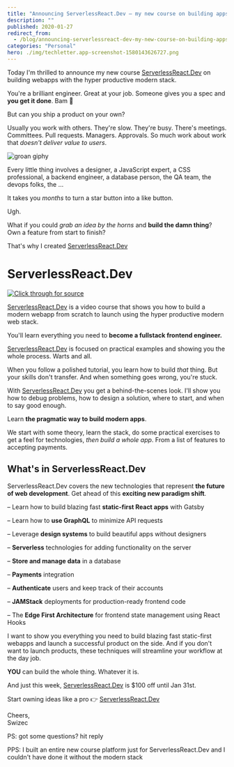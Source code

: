 ```yaml
---
title: "Announcing ServerlessReact.Dev – my new course on building apps from scratch"
description: ""
published: 2020-01-27
redirect_from:
  - /blog/announcing-serverlessreact-dev-my-new-course-on-building-apps-from-scratch/swizec/9309
categories: "Personal"
hero: ./img/techletter.app-screenshot-1580143626727.png
---
```


Today I'm thrilled to announce my new course [ServerlessReact.Dev](https://serverlessreact.dev) on building webapps with the hyper productive modern stack.

You're a brilliant engineer. Great at your job. Someone gives you a spec and **you get it done**. Bam 💪

But can you ship a product on your own?

Usually you work with others. They're slow. They're busy. There's meetings. Committees. Pull requests. Managers. Approvals. So much work about work that _doesn't deliver value to users_.

![groan giphy](./img/media-6y038xO1p06He-giphy.gif)

Every little thing involves a designer, a JavaScript expert, a CSS professional, a backend engineer, a database person, the QA team, the devops folks, the ...

It takes you _months_ to turn a star button into a like button.

Ugh.

What if you could _grab an idea by the horns_ and **build the damn thing**? Own a feature from start to finish?

That's why I created [ServerlessReact.Dev](https://serverlessreact.dev)

# ServerlessReact.Dev

[![Click through for source](./img/techletter.app-screenshot-1580143626727.png)](https://www.youtube.com/watch?v=L8Sx28i2NZw)

[ServerlessReact.Dev](https://serverlessreact.dev) is a video course that shows you how to build a modern webapp from scratch to launch using the hyper productive modern web stack.

You'll learn everything you need to **become a fullstack frontend engineer.**

[ServerlessReact.Dev](https://serverlessreact.dev) is focused on practical examples and showing you the whole process. Warts and all.

When you follow a polished tutorial, you learn how to build _that_ thing. But your skills don't transfer. And when something goes wrong, you're stuck.

With [ServerlessReact.Dev](https://serverlessreact.dev) you get a behind-the-scenes look. I'll show you how to debug problems, how to design a solution, where to start, and when to say good enough.

Learn **the pragmatic way to build modern apps**.

We start with some theory, learn the stack, do some practical exercises to get a feel for technologies, _then build a whole app_. From a list of features to accepting payments.

## What's in ServerlessReact.Dev

ServerlessReact.Dev covers the new technologies that represent **the future of web development**. Get ahead of this **exciting new paradigm shift**.

– Learn how to build blazing fast **static-first React apps** with Gatsby

– Learn how to **use GraphQL** to minimize API requests

– Leverage **design systems** to build beautiful apps without designers

– **Serverless** technologies for adding functionality on the server

– **Store and manage data** in a database

– **Payments** integration

– **Authenticate** users and keep track of their accounts

– **JAMStack** deployments for production-ready frontend code

– The **Edge First Architecture** for frontend state management using React Hooks

I want to show you everything you need to build blazing fast static-first webapps and launch a successful product on the side. And if you don't want to launch products, these techniques will streamline your workflow at the day job.

**YOU** can build the whole thing. Whatever it is.

And just this week, [ServerlessReact.Dev](https://serverlessreact.dev/) is $100 off until Jan 31st.

Start owning ideas like a pro 👉 [ServerlessReact.Dev](https://serverlessreact.dev/)

Cheers,<br/>
Swizec

PS: got some questions? hit reply

PPS: I built an entire new course platform just for ServerlessReact.Dev and I couldn't have done it without the modern stack
